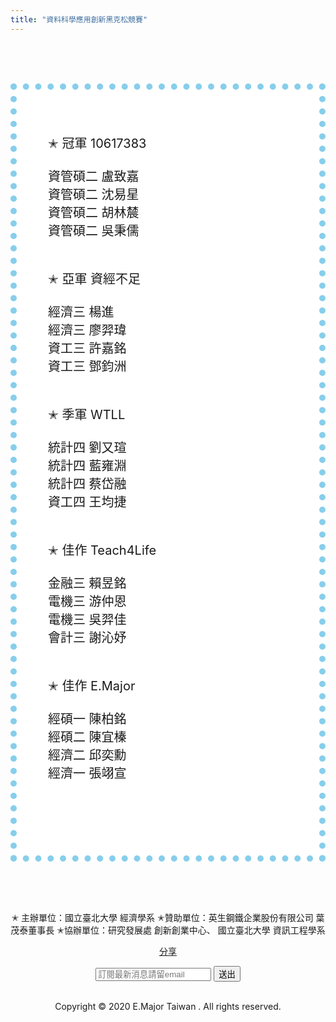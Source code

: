 ```yaml
---
title: "資料科學應用創新黑克松競賽"
---
```




<body>


<div id="fb-root"></div>
<script async defer crossorigin="anonymous" src="https://connect.facebook.net/zh_TW/sdk.js#xfbml=1&version=v4.0"></script>




<br><br><br>

<body width="3000" height="3000" background="background.png">



<div id="main" style="padding:50px;border:10px skyblue dotted;background-color: white;font-size: 20px;"> 
    

✭ 冠軍 10617383 <br><br>
資管碩二 盧致嘉 <br>
資管碩二 沈易星<br>
資管碩二 胡林辳<br> 資管碩二 吳秉儒<br><br><br>
✭ 亞軍 資經不足<br><br>
經濟三 楊進<br> 經濟三 廖羿瑋<br>
資工三 許嘉銘<br> 資工三 鄧鈞洲<br><br><br>
✭ 季軍 WTLL  <br><br>
統計四 劉又瑄<br> 統計四 藍雍淵<br>
統計四 蔡岱融 <br>資工四 王均捷<br><br><br>
✭ 佳作 Teach4Life  <br><br>
金融三 賴昱銘<br> 電機三 游仲恩<br>
電機三 吳羿佳<br> 會計三 謝沁妤<br><br><br>
✭ 佳作 E.Major  <br><br>
經碩一 陳柏銘 <br>經碩二 陳宜榛<br>
經濟二 邱奕勳 <br>經濟一 張翊宣<br><br><br>


</div>













  
<br><br><br>

<div id="footer" style="text-align:center; style="margin:0 auto; width:800px;>   
        
        
        
        
  <p class='text3'>
       ✭ 主辦單位：國立臺北大學 經濟學系
  
      ✭贊助單位：英生鋼鐵企業股份有限公司 葉茂泰董事長

      ✭協辦單位：研究發展處 創新創業中心、

                國立臺北大學 資訊工程學系 
 
      
  <br>
  <p class='text4'>
  
  
  <div class="fb-share-button" data-href="https://yui6532.github.io/github-website/" data-layout="button" data-size="small"><a target="_blank" href="https://www.facebook.com/sharer/sharer.php?u=https%3A%2F%2Fyui6532.github.io%2Fgithub-website%2F&amp;src=sdkpreparse" class="fb-xfbml-parse-ignore">分享</a></div>
  
  
  
<div class="line-it-button" data-lang="en" data-type="share-a" data-ver="3" data-url="https://yui6532.github.io/github-website/" data-color="default" data-size="small" data-count="false" style="display: none;"></div>
 <script src="https://d.line-scdn.net/r/web/social-plugin/js/thirdparty/loader.min.js" async="async" defer="defer"></script>
 
 <p>
 
 
 <form name="submit-to-google-sheet">
  <input name="email" type="email" placeholder="訂閱最新消息請留email" required>
  <button type="submit">送出</button>
</form>



<script>
  const scriptURL = 'https://script.google.com/macros/s/AKfycbx5ksHejLgUuji43G1NEm3VhmNUIiv25-Bq-Pp81iJClNIESWM/exec'
  const form = document.forms['submit-to-google-sheet']
  form.addEventListener('submit', e => {
    e.preventDefault()
    fetch(scriptURL, { method: 'POST', body: new FormData(form)})
      .then(response => console.log('Success!', response))
      .catch(error => console.error('Error!', error.message))
  })
</script>








<br>
        
 Copyright © 2020 E.Major Taiwan . All rights reserved.
       
  </div>
         
</body>
